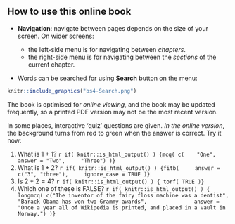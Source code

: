 
## How to use this online book {-}

* **Navigation**: navigate between pages depends on the size of your screen.
On wider screens:

  - the left-side menu is for navigating between *chapters*.
  - the right-side menu is for navigating between the *sections* of the current chapter.

* Words can be searched for using **Search** button on the menu:
  
```r
knitr::include_graphics("bs4-Search.png")
```




::: {.importantBox .important data-latex="{iconmonstr-warning-8-240.png}"}
The book is optimised for *online viewing*,
and the book may be updated frequently,
so a printed PDF version may not be the most recent version.
:::


In some places, interactive 'quiz' questions are given.
*In the online version*, the background turns from red to green when the answer is correct.
Try it now:

::: {.webex-check .webex-box}
1. What is $1 + 1$?
`r if( knitr::is_html_output() ) {mcq( c(
   "One", 
   answer = "Two", 
   "Three") )}`
1. What is $1 + 2$?
`r if( knitr::is_html_output() ) {fitb( 
   answer = c("3", "three"), 
   ignore_case = TRUE )}`
1. Is $2 + 2 = 4$?
`r if( knitr::is_html_output() ) { torf( TRUE )}`
1. Which one of these is FALSE?
`r if( knitr::is_html_output() ) { 
   longmcq( c("The inventor of the fairy floss machine was a dentist",
              "Barack Obama has won two Grammy awards",
              answer = "Once a year all of Wikipedia is printed, and placed in a vault in Norway.") )}`
:::
